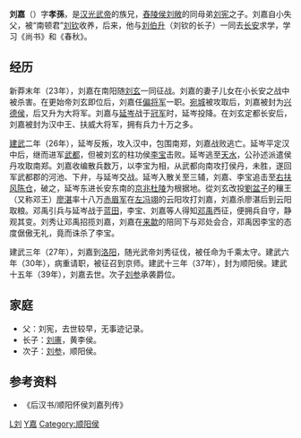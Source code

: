 '''刘嘉'''（{{bd|前1世紀||39年|catIdx=Liu,刘}}）字'''孝孫'''，是[[汉光武帝|汉光武帝]]的族兄，[[舂陵侯|舂陵侯]][[刘敞_(西汉)|刘敞]]的同母弟[[刘宪|刘宪]]之子。刘嘉自小失父，被“南顿君”[[刘钦_(南頓縣令)|刘钦]]收养，后来，他与[[刘伯升|刘伯升]]（刘钦的长子）一同去[[长安|长安]]求学，学习《尚书》和《春秋》。

==经历==
新莽末年（23年），刘嘉在南阳随[[更始帝|刘玄]]一同征战。刘嘉的妻子儿女在小长安之战中被杀害。在更始帝刘玄即位后，刘嘉任[[偏将军|偏将军]]一职。[[宛城|宛城]]被攻取后，刘嘉被封为[[兴德侯|兴德侯]]，后又升为大将军。刘嘉与[[延岑|延岑]]战于[[冠军县|冠军]]时，延岑投降。在刘玄定都长安后，刘嘉被封为汉中王、扶威大将军，拥有兵力十万之多。

[[建武_(东汉)|建武]]二年（26年），延岑反叛，攻入汉中，包围南郑，刘嘉战败逃亡。延岑平定汉中后，继而进军[[武都|武都]]，但被刘玄的柱功侯[[李宝_(汉朝)|李宝]]击败。延岑逃至[[天水|天水]]，公孙述派遣侯丹攻取南郑。刘嘉收编散兵数万，以李宝为相，从武都向南攻打侯丹，未胜，遂回军武都郡的河池、下弁，与延岑交战。延岑入散关至三辅，刘嘉、李宝追击至[[右扶风|右扶风]][[陈仓|陈仓]]，破之，延岑东进长安东南的[[京兆|京兆]][[杜陵|杜陵]]为根据地。從刘玄改投[[劉盆子|劉盆子]]的穰王（又称邓王）[[廖湛|廖湛]]率十八万[[赤眉军|赤眉军]]在[[左冯翊|左冯翊]]的云阳攻打刘嘉，刘嘉杀廖湛后到云阳取粮。邓禹引兵与延岑战于[[蓝田县|蓝田]]，李宝、刘嘉等人得知[[邓禹|邓禹]]西征，便拥兵自守，静观其变。刘秀让邓禹招揽刘嘉，刘嘉在[[来歙|来歙]]的陪同下与邓处会合，邓禹因李宝的态度倨傲无礼，竟而诛杀了李宝。

建武三年（27年），刘嘉到[[洛阳|洛阳]]，随光武帝刘秀征伐，被任命为千乘太守。建武六年（30年），病重请职，被征召到京师。建武十三年（37年），封为顺阳侯。建武十五年（39年），刘嘉去世。次子[[刘参|刘参]]承袭爵位。

==家庭==
*父：刘宪，去世较早，无事迹记录。
*长子：[[刘廧|刘廧]]，黄李侯。
*次子：[[刘参_(东汉)|刘参]]，顺阳侯。

==参考资料==
*《后汉书/顺阳怀侯刘嘉列传》

[[Category:西汉军事人物|L刘]]
[[Category:刘姓|Y嘉]]
[[Category:顺阳侯|Category:顺阳侯]]